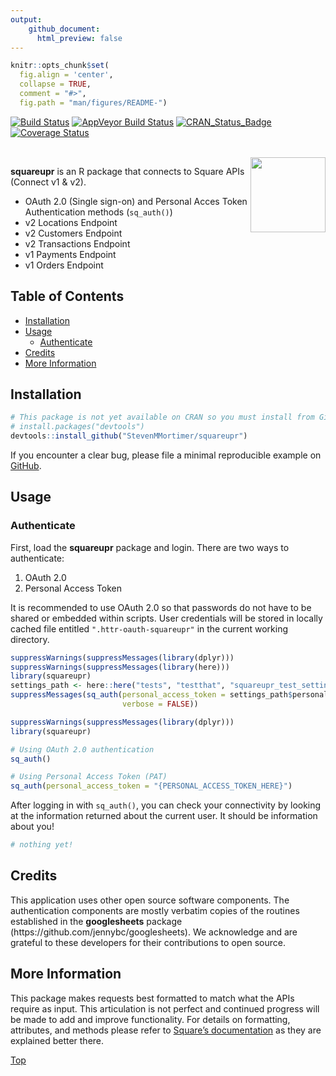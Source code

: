 ```yaml
---
output: 
    github_document:
      html_preview: false
---
```


```r
knitr::opts_chunk$set(
  fig.align = 'center',
  collapse = TRUE,
  comment = "#>",
  fig.path = "man/figures/README-")
```

[![Build Status](https://travis-ci.org/StevenMMortimer/squareupr.svg?branch=master)](https://travis-ci.org/StevenMMortimer/squareupr)
[![AppVeyor Build Status](https://ci.appveyor.com/api/projects/status/github/StevenMMortimer/squareupr?branch=master&svg=true)](https://ci.appveyor.com/project/StevenMMortimer/squareupr)
[![CRAN_Status_Badge](http://www.r-pkg.org/badges/version/squareupr)](http://cran.r-project.org/package=squareupr)
[![Coverage Status](https://codecov.io/gh/StevenMMortimer/squareupr/branch/master/graph/badge.svg)](https://codecov.io/gh/StevenMMortimer/squareupr?branch=master)

<br>
<img src="man/figures/squareupr.png" width="120px" align="right" />

**squareupr** is an R package that connects to Square APIs (Connect v1 & v2).

  * OAuth 2.0 (Single sign-on) and Personal Acces Token Authentication methods (`sq_auth()`)
  * v2 Locations Endpoint
  * v2 Customers Endpoint
  * v2 Transactions Endpoint
  * v1 Payments Endpoint
  * v1 Orders Endpoint

## Table of Contents  
  * [Installation](#installation)
  * [Usage](#usage)
    * [Authenticate](#authenticate)
  * [Credits](#credits)
  * [More Information](#more-information)

## Installation

```r
# This package is not yet available on CRAN so you must install from GitHub
# install.packages("devtools")
devtools::install_github("StevenMMortimer/squareupr")
```

If you encounter a clear bug, please file a minimal reproducible example on 
[GitHub](https://github.com/StevenMMortimer/squareupr/issues).

## Usage

### Authenticate
First, load the **squareupr** package and login. There are two ways to authenticate:  

  1. OAuth 2.0
  2. Personal Access Token

It is recommended to use OAuth 2.0 so that passwords do not have to be shared or 
embedded within scripts. User credentials will be stored in locally cached file 
entitled `".httr-oauth-squareupr"` in the current working directory.

```r
suppressWarnings(suppressMessages(library(dplyr)))
suppressWarnings(suppressMessages(library(here)))
library(squareupr)
settings_path <- here::here("tests", "testthat", "squareupr_test_settings.rds")
suppressMessages(sq_auth(personal_access_token = settings_path$personal_access_token, 
                         verbose = FALSE))
```

```r
suppressWarnings(suppressMessages(library(dplyr)))
library(squareupr)

# Using OAuth 2.0 authentication
sq_auth()

# Using Personal Access Token (PAT)
sq_auth(personal_access_token = "{PERSONAL_ACCESS_TOKEN_HERE}")
```

After logging in with `sq_auth()`, you can check your connectivity by looking at 
the information returned about the current user. It should be information about you!

```r
# nothing yet!
```

## Credits
This application uses other open source software components. The authentication 
components are mostly verbatim copies of the routines established in the **googlesheets** 
package (https://github.com/jennybc/googlesheets). We acknowledge and are grateful 
to these developers for their contributions to open source.

## More Information
This package makes requests best formatted to match what the APIs require as input. 
This articulation is not perfect and continued progress will be made to add and improve 
functionality. For details on formatting, attributes, and methods please refer to 
[Square's documentation](https://docs.connect.squareup.com/api/connect/v2) 
as they are explained better there.

[Top](#)
